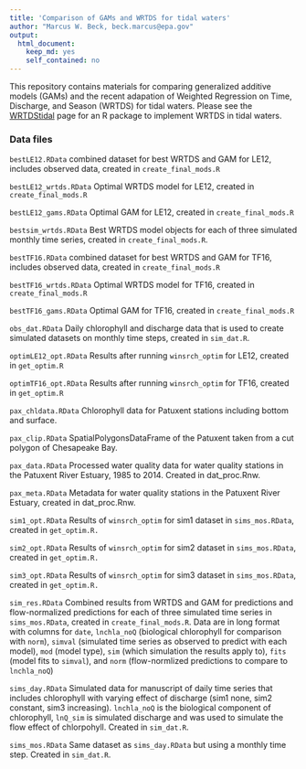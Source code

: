 ```yaml
---
title: 'Comparison of GAMs and WRTDS for tidal waters'
author: "Marcus W. Beck, beck.marcus@epa.gov"
output:
  html_document:
    keep_md: yes
    self_contained: no
---
```


This repository contains materials for comparing generalized additive models (GAMs) and the recent adapation of Weighted Regression on Time, Discharge, and Season (WRTDS) for tidal waters.  Please see the [WRTDStidal](https://github.com/fawda123/wtreg_for_estuaries) page for an R package to implement WRTDS in tidal waters.

### Data files

`bestLE12.RData` combined dataset for best WRTDS and GAM for LE12, includes observed data, created in `create_final_mods.R`

`bestLE12_wrtds.RData` Optimal WRTDS model for LE12, created in `create_final_mods.R`
 
`bestLE12_gams.RData` Optimal GAM for LE12, created in `create_final_mods.R`
 
`bestsim_wrtds.RData` Best WRTDS model objects for each of three simulated monthly time series, created in `create_final_mods.R`.
 
`bestTF16.RData` combined dataset for best WRTDS and GAM for TF16, includes observed data, created in `create_final_mods.R`
 
`bestTF16_wrtds.RData` Optimal WRTDS model for TF16, created in `create_final_mods.R`

`bestTF16_gams.RData` Optimal GAM for TF16, created in `create_final_mods.R`

`obs_dat.RData` Daily chlorophyll and discharge data that is used to create simulated datasets on monthly time steps, created in `sim_dat.R`.

`optimLE12_opt.RData` Results after running `winsrch_optim` for LE12, created in `get_optim.R`

`optimTF16_opt.RData` Results after running `winsrch_optim` for TF16, created in `get_optim.R`

`pax_chldata.RData` Chlorophyll data for Patuxent stations including bottom and surface.

`pax_clip.RData` SpatialPolygonsDataFrame of the Patuxent taken from a cut polygon of Chesapeake Bay.

`pax_data.RData` Processed water quality data for water quality stations in the Patuxent River Estuary, 1985 to 2014.  Created in dat_proc.Rnw.

`pax_meta.RData` Metadata for water quality stations in the Patuxent River Estuary, created in dat_proc.Rnw.

`sim1_opt.RData` Results of `winsrch_optim` for sim1 dataset in `sims_mos.RData`, created in `get_optim.R.`

`sim2_opt.RData` Results of `winsrch_optim` for sim2 dataset in `sims_mos.RData`, created in `get_optim.R.`

`sim3_opt.RData` Results of `winsrch_optim` for sim3 dataset in `sims_mos.RData`, created in `get_optim.R.`

`sim_res.RData` Combined results from WRTDS and GAM for predictions and flow-normalized predictions for each of three simulated time series in `sims_mos.RData`, created in `create_final_mods.R`.  Data are in long format with columns for `date`, `lnchla_noQ ` (biological chlorophyll for comparison with `norm`), `simval` (simulated time series as observed to predict with each model), `mod` (model type), `sim` (which simulation the results apply to), `fits` (model fits to `simval`), and `norm` (flow-normlized predictions to compare to `lnchla_noQ`)

`sims_day.RData` Simulated data for manuscript of daily time series that includes chlorophyll with varying effect of discharge (sim1 none, sim2 constant, sim3 increasing).  `lnchla_noQ` is the biological component of chlorophyll, `lnQ_sim` is simulated discharge and was used to simulate the flow effect of chlorpohyll.  Created in `sim_dat.R`.

`sims_mos.RData` Same dataset as `sims_day.RData` but using a monthly time step.  Created in `sim_dat.R`.

